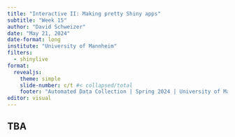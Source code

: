 ```yaml
---
title: "Interactive II: Making pretty Shiny apps"
subtitle: "Week 15"
author: "David Schweizer"
date: "May 21, 2024"
date-format: long
institute: "University of Mannheim"
filters: 
  - shinylive
format: 
  revealjs:
    theme: simple
    slide-number: c/t #< collapsed/total
    footer: "Automated Data Collection | Spring 2024 | University of Mannheim"
editor: visual
---
```


## TBA
